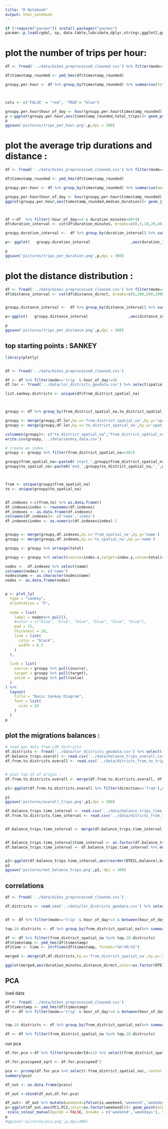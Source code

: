 ```yaml
---
title: "R Notebook"
output: html_notebook
---
```




```r
if (!require("pacman")) install.packages("pacman")
pacman::p_load(rgdal, sp, data.table,lubridate,dplyr,stringr,ggplot2,ggthemes,scales,forcats)
```


# plot the number of trips per hour:

```r
df <- fread('../data/bikes_preprocessed_cleaned.csv') %>% filter(mode=='trip')

df$timestamp_rounded <- ymd_hms(df$timestamp_rounded)

groupy.per.hour <- df %>% group_by(timestamp_rounded) %>% summarise(total_trips = n())



cols <- c('FALSE' = "red", 'TRUE'= "blue")

groupy.per.hour$hour_of_day <- hour(groupy.per.hour$timestamp_rounded)
p <-ggplot(groupy.per.hour,aes(timestamp_rounded,total_trips))+ geom_point(size=.5                        ,aes(color=factor(hour_of_day==4)))+ ylab('number of trips per hour')+xlab('')+ scale_colour_manual(values = cols)+ylim(0,2000)+labs(color='is 4 AM')+  theme_fivethirtyeight()+ggtitle('Total trips per hour')
p
ggsave('pictures/trips_per_hour.png',p,dpi = 300)

```


# plot the average trip durations and distance :
```r
df <- fread('../data/bikes_preprocessed_cleaned.csv') %>% filter(mode=='trip' & hour_of_day!=4)

df$timestamp_rounded <- ymd_hms(df$timestamp_rounded)

groupy.per.hour <- df %>% group_by(timestamp_rounded) %>% summarise(median_duration =median(duration_minutes),median_speed = median(speed))

groupy.per.hour$hour_of_day <- hour(groupy.per.hour$timestamp_rounded)
ggplot(groupy.per.hour,aes(timestamp_rounded,median_duration))+ geom_jitter(alpha=.3,size=.5                        ,aes(color='red'))+ ylab('minutes')+xlab('')+ylim(0,60)+ggtitle('Median duration of trips per hour')



df <-df  %>% filter(!hour_of_day==4 & duration_minutes<60*4)
df$duration_interval <- cut(df$duration_minutes, breaks=c(0,5,10,20,40,2000), include.lowest=TRUE,labels = c("until 5 mins", "6 to 10 mins",'11 to 20 mins','21 to 40 mins','more than 40 mins'))

groupy.duration_interval <-  df %>% group_by(duration_interval) %>% summarise(trips=n())

p<- ggplot(   groupy.duration_interval                  ,aes(duration_interval,trips,fill='red')) + geom_bar(stat='identity')+theme_fivethirtyeight()+ ggtitle('Trips per duration') +theme(legend.position="none")+scale_y_continuous(labels = comma)

p
ggsave('pictures/trips_per_duration.png',p,dpi = 300)
```

# plot the distance distribution :
```r
df <- fread('../data/bikes_preprocessed_cleaned.csv') %>% filter(mode=='trip' & hour_of_day!=4 & distance_direct<25000)
df$distance_interval <- cut(df$distance_direct, breaks=c(0,200,500,1000,2000,4000,10000,200000), include.lowest=TRUE,labels = c("<200m", "200-500m",'500m-1km','1km-2km','2km-4km','4km-10km','>10km'))


groupy.distance_interval <-  df %>% group_by(distance_interval) %>% summarise(trips=n())

p<-ggplot(   groupy.distance_interval                  ,aes(distance_interval,trips,fill='lightred')) + geom_bar(stat='identity')+theme_fivethirtyeight()+ ggtitle('Trips per distance') +theme(legend.position="none")+scale_y_continuous(labels = comma)

p
ggsave('pictures/trips_per_distance.png',p,dpi = 300)

```
## top starting points : SANKEY


```r
library(plotly)


df <- fread('../data/bikes_preprocessed_cleaned.csv')

df <- df %>% filter(mode=='trip' & hour_of_day!=4) 
df.lor <- fread('../data/lor_districts_geodata.csv') %>% select(spatial_na,spatial_al)

list.sankey.districts <- unique(df$from_district_spatial_na)



groupy <- df %>% group_by(from_district_spatial_na,to_district_spatial_na) %>% summarise(total=n())

groupy <- merge(groupy,df.lor,by.x='from_district_spatial_na',by.y='spatial_na')
groupy <- merge(groupy,df.lor,by.x='to_district_spatial_na',by.y='spatial_na')

colnames(groupy)<- c("to_district_spatial_na","from_district_spatial_na","total","from_name","to_name")
write.csv(groupy,'../data/sankey_data.csv')

# create an index :
groupy <- groupy %>% filter(from_district_spatial_na==301)

groupy$from_spatial_na<-paste0('start_',groupy$from_district_spatial_na,'_',groupy$from_name)
groupy$to_spatial_na<-paste0('end_',groupy$to_district_spatial_na,'_',groupy$to_name)



from <- unique(groupy$from_spatial_na)
to <- unique(groupy$to_spatial_na)


df.indexes <-c(from,to) %>% as.data.frame()
df.indexes$index <- rownames(df.indexes) 
df.indexes <- as.data.frame(df.indexes)
colnames(df.indexes)<- c('name','index')
df.indexes$index <- as.numeric(df.indexes$index)-1


groupy <- merge(groupy,df.indexes,by.x='from_spatial_na',by.y='name')
groupy <- merge(groupy,df.indexes,by.x='to_spatial_na',by.y='name')

groupy <- groupy %>% arrange(total)

groupy <- groupy %>% select(source=index.x,target=index.y,value=total)# %>% filter(target>0)

nodes <-  df.indexes %>% select(name)
colnames(nodes) <- c('name')
nodes$name <- as.character(nodes$name)
nodes <- as.data.frame(nodes)


p <- plot_ly(
  type = "sankey",
  orientation = "h",
  
  node = list(
    label = nodes%>% pull(),
    #color = c("blue", "blue", "blue", "blue", "blue", "blue"),
    pad = 15,
    thickness = 20,
    line = list(
      color = "black",
      width = 0.5
    )
  ),
  
  link = list(
    source = groupy %>% pull(source),
    target = groupy %>% pull(target),
    value =  groupy %>% pull(value)
  )
) %>% 
  layout(
    title = "Basic Sankey Diagram",
    font = list(
      size = 10
    )
  )
p
```
## plot the migrations balances :
```r
# load geo data from LOR districts
df.districts <- fread('../data/lor_districts_geodata.csv') %>% select(-V1,-spatial_al)
df.balance_trips.overall <- read.csv('../data/balance_trips_overall.csv')
df.from.to.districts.overall <- read.csv('../data/ditricts_from_to_trips_overall.csv')


# plot top 15 of origin :
df.from.to.districts.overall <- merge(df.from.to.districts.overall, df.districts %>% select(spatial_na,OTEIL),by='spatial_na')

p1<-ggplot(df.from.to.districts.overall %>% filter(direction=='from'),aes(reorder(OTEIL,trips),trips,fill='lightred'))+ geom_bar(stat='identity')+coord_flip()+xlab('')+ggtitle(('Top 15 Bezirk by trips origin'))+ theme_fivethirtyeight()+theme(legend.position="none")

p1
ggsave('pictures/overall_trips.png',p1,dpi = 300)

df.balance_trips.time_interval <- read.csv('../data/balance_trips_time_interval.csv')
df.from.to.districts.time_interval <- read.csv('../data/ditricts_from_to_trips_time_interval.csv')


df.balance_trips.time_interval <- merge(df.balance_trips.time_interval,df.districts %>% select(spatial_na,OTEIL),by='spatial_na')


df.balance_trips.time_interval$time_interval <- as.factor(df.balance_trips.time_interval$time_interval)
df.balance_trips.time_interval <- df.balance_trips.time_interval %>% mutate(time_interval = fct_relevel(time_interval, 'Morning','Noon','Evening'))


p2<-ggplot(df.balance_trips.time_interval,aes(reorder(OTEIL,balance),balance,fill= balance < 0))+ geom_bar(stat='identity')+coord_flip()+xlab('')+ggtitle(('Top 15 Bezirk net migration balance'))+ theme_fivethirtyeight()+theme(legend.position="none")+facet_wrap(.~time_interval) + scale_fill_manual(guide = FALSE, breaks = c(FALSE, TRUE), values=c("darkgray", "indianred"))
p2
ggsave('pictures/net_balance_trips.png',p2, dpi = 300)

```



## correlations
```r

df <- fread('../data/bikes_preprocessed_cleaned.csv')

df.districts <- read.csv('../data/lor_districts_geodata.csv') %>% select(spatial_na,OTEIL)


df <- df %>% filter(mode=='trip' & hour_of_day!=4 & between(hour_of_day,6,23) & between(duration_minutes,5,60) & between(distance_direct,100,10000)) 

top.10.districts <- df %>% group_by(from_district_spatial_na)%>% summarise(trips=n()) %>% top_n(5,trips) %>% pull(from_district_spatial_na)

df <- df %>% filter(from_district_spatial_na %in% top.10.districts)
df$timestamp <- ymd_hms(df$timestamp)
df$time <- time <- strftime(df$timestamp, format="%H:%M:%S")

merged <- merge(df,df.districts,by.x='from_district_spatial_na',by.y='spatial_na')

ggplot(merged,aes(duration_minutes,distance_direct,color=as.factor(OTEIL)))+ geom_smooth(se=F)
```
## PCA

load data
```r
df <- fread('../data/bikes_preprocessed_cleaned.csv')
df$timestamp <- ymd_hms(df$timestamp)
df <- df %>% filter(mode=='trip' & hour_of_day!=4 & between(hour_of_day,6,23) & between(duration_minutes,10,60) & between(distance_direct,100,10000) & month(timestamp)==6) 


top.10.districts <- df %>% group_by(from_district_spatial_na)%>% summarise(trips=n()) %>% top_n(10,trips) %>% pull(from_district_spatial_na)

df <- df %>% filter(from_district_spatial_na %in% top.10.districts)
```

run pca
```r


df.for.pca <-df %>% filter(providerId==1) %>% select(from_district_spatial_na,is.weekend,is.working.hour,hour_of_day,bike_exact_latitude,bike_exact_longitude,duration_minutes,distance_direct,speed, bike_exact_latitude)%>% na.omit()

df.for.pca$speed_sqrt <- df.for.pca$speed^2

pca <- prcomp(df.for.pca %>% select(-from_district_spatial_na), center = TRUE,scale. = TRUE)
summary(pca)

df_out <- as.data.frame(pca$x)

df_out <-cbind(df_out,df.for.pca)

df_out<- df_out %>% mutate(weekend=ifelse(is.weekend,'weekend','weekdays'))
p<-ggplot(df_out,aes(PC1,PC2,color=as.factor(weekend)))+ geom_point(alpha=.8,size=.1)+ #scale_colour_brewer(palette = "Set1",name='Is weekend ?')+
 scale_colour_manual(guide = FALSE, breaks = c('weekend','weekdays'), values=c( "indianred","dimgray"),name='')+xlim(-5,5)+ggtitle("Principal Component Analysis")+theme_fivethirtyeight() + guides(color = guide_legend(override.aes = list(size=5)))
p
#ggsave('pictures/pca.png',p,dpi=300)

```

